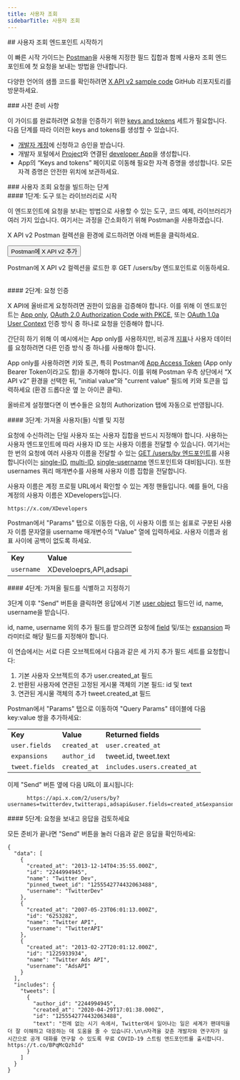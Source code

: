 ```yaml
---
title: 사용자 조회
sidebarTitle: 사용자 조회
---
```



<div id="getting-started-with-the-users-lookup-endpoints">
  ## 사용자 조회 엔드포인트 시작하기
</div>

이 빠른 시작 가이드는 [Postman](/ko/tutorials/postman-getting-started)을 사용해 지정한 필드 집합과 함께 사용자 조회 엔드포인트에 첫 요청을 보내는 방법을 안내합니다.

다양한 언어의 샘플 코드를 확인하려면 [X API v2 sample code](https://github.com/xdevplatform/Twitter-API-v2-sample-code) GitHub 리포지토리를 방문하세요.

<Note>
  ### 사전 준비 사항

  이 가이드를 완료하려면 요청을 인증하기 위한 [keys and tokens](/ko/resources/fundamentals/authentication) 세트가 필요합니다. 다음 단계를 따라 이러한 keys and tokens를 생성할 수 있습니다.

  - [개발자 계정](https://developer.x.com/en/apply-for-access)에 신청하고 승인을 받습니다.
  - 개발자 포털에서 [Project](/ko/resources/fundamentals/projects)와 연결된 [developer App](/ko/resources/fundamentals/developer-apps)을 생성합니다.
  - App의 “Keys and tokens” 페이지로 이동해 필요한 자격 증명을 생성합니다. 모든 자격 증명은 안전한 위치에 보관하세요.
</Note>

<div id="steps-to-build-a-users-lookup-request">
  ### 사용자 조회 요청을 빌드하는 단계
</div>

<div id="step-one-start-with-a-tool-or-library">
  #### 1단계: 도구 또는 라이브러리로 시작
</div>

이 엔드포인트에 요청을 보내는 방법으로 사용할 수 있는 도구, 코드 예제, 라이브러리가 여러 가지 있습니다. 여기서는 과정을 간소화하기 위해 Postman을 사용하겠습니다.

X API v2 Postman 컬렉션을 환경에 로드하려면 아래 버튼을 클릭하세요.

<Button href="https://app.getpostman.com/run-collection/9956214-784efcda-ed4c-4491-a4c0-a26470a67400">
  Postman에 X API v2 추가
</Button>

Postman에 X API v2 컬렉션을 로드한 후 GET /users/by 엔드포인트로 이동하세요.
 

<div id="step-two-authenticate-your-request">
  #### 2단계: 요청 인증
</div>

X API에 올바르게 요청하려면 권한이 있음을 검증해야 합니다. 이를 위해 이 엔드포인트는 [App only](/ko/resources/fundamentals/authentication#app-only-authentication-and-oauth-2-0-bearer-token), [OAuth 2.0 Authorization Code with PKCE](ko/resources/fundamentals/authentication#oauth-2-0-authorization-code-flow-with-pkce-2), 또는 [OAuth 1.0a User Context](/ko/resources/fundamentals/authentication) 인증 방식 중 하나로 요청을 인증해야 합니다.

간단히 하기 위해 이 예시에서는 App only를 사용하지만, 비공개 [지표](/ko/x-api/fundamentals/metrics)나 사용자 데이터를 요청하려면 다른 인증 방식 중 하나를 사용해야 합니다.

App only를 사용하려면 키와 토큰, 특히 Postman에 [App Access Token](/ko/resources/fundamentals/authentication#using-and-generating-an-app-only-bearer-token) (App only Bearer Token이라고도 함)을 추가해야 합니다. 이를 위해 Postman 우측 상단에서 “X API v2” 환경을 선택한 뒤, "initial value"와 "current value" 필드에 키와 토큰을 입력하세요 (환경 드롭다운 옆 눈 아이콘 클릭).

올바르게 설정했다면 이 변수들은 요청의 Authorization 탭에 자동으로 반영됩니다.
 

<div id="step-three-identify-and-specify-which-users-you-would-like-to-retrieve">
  #### 3단계: 가져올 사용자(들) 식별 및 지정
</div>

요청에 수신하려는 단일 사용자 또는 사용자 집합을 반드시 지정해야 합니다. 사용하는 사용자 엔드포인트에 따라 사용자 ID 또는 사용자 이름을 전달할 수 있습니다. 여기서는 한 번의 요청에 여러 사용자 이름을 전달할 수 있는 [GET /users/by 엔드포인트](/ko/x-api/users/user-lookup-by-usernames)를 사용합니다(이는 [single-ID](/ko/x-api/users/user-lookup-by-id), [multi-ID](/ko/x-api/users/user-lookup-by-ids), [single-username](/ko/x-api/users/user-lookup-by-username) 엔드포인트와 대비됩니다). 또한 usernames 쿼리 매개변수를 사용해 사용자 이름 집합을 전달합니다.

사용자 이름은 계정 프로필 URL에서 확인할 수 있는 계정 핸들입니다. 예를 들어, 다음 계정의 사용자 이름은 XDevelopers입니다.

`https://x.com/XDevelopers`

Postman에서 "Params" 탭으로 이동한 다음, 이 사용자 이름 또는 쉼표로 구분된 사용자 이름 문자열을 username 매개변수의 "Value" 열에 입력하세요. 사용자 이름과 쉼표 사이에 공백이 없도록 하세요.

|     |     |
| :--- | :--- |
| **Key** | **Value** |
| `username` | XDeveloeprs,API,adsapi |

<div id="step-four-identify-and-specify-which-fields-you-would-like-to-retrieve">
  #### 4단계: 가져올 필드를 식별하고 지정하기
</div>

3단계 이후 "Send" 버튼을 클릭하면 응답에서 기본 [user object](/ko/x-api/fundamentals/data-dictionary#user) 필드인 id, name, username을 받습니다.

id, name, username 외의 추가 필드를 받으려면 요청에 [field](/ko/x-api/fundamentals/fields) 및/또는 [expansion](/ko/x-api/fundamentals/expansions) 파라미터로 해당 필드를 지정해야 합니다.

이 연습에서는 서로 다른 오브젝트에서 다음과 같은 세 가지 추가 필드 세트를 요청합니다:

1. 기본 사용자 오브젝트의 추가 user.created\_at 필드
2. 반환된 사용자에 연관된 고정된 게시물 객체의 기본 필드: id 및 text
3. 연관된 게시물 객체의 추가 tweet.created\_at 필드
    

Postman에서 "Params" 탭으로 이동하여 "Query Params" 테이블에 다음 key:value 쌍을 추가하세요:

|     |     |     |
| :--- | :--- | :--- |
| **Key** | **Value** | **Returned fields** |
| `user.fields` | `created_at` | `user.created_at` |
| `expansions` | `author_id` | tweet.id, tweet.text |
| `tweet.fields` | `created_at` | `includes.users.created_at` |

이제 "Send" 버튼 옆에 다음 URL이 표시됩니다:

```
      https://api.x.com/2/users/by?usernames=twitterdev,twitterapi,adsapi&user.fields=created_at&expansions=pinned_tweet_id&tweet.fields=author_id,created_at
```

<div id="step-five-make-your-request-and-review-your-response">
  #### 5단계: 요청을 보내고 응답을 검토하세요
</div>

모든 준비가 끝나면 "Send" 버튼을 눌러 다음과 같은 응답을 확인하세요:

```
{
  "data": [
    {
      "created_at": "2013-12-14T04:35:55.000Z",
      "id": "2244994945",
      "name": "Twitter Dev",
      "pinned_tweet_id": "1255542774432063488",
      "username": "TwitterDev"
    },
    {
      "created_at": "2007-05-23T06:01:13.000Z",
      "id": "6253282",
      "name": "Twitter API",
      "username": "TwitterAPI"
    },
    {
      "created_at": "2013-02-27T20:01:12.000Z",
      "id": "1225933934",
      "name": "Twitter Ads API",
      "username": "AdsAPI"
    }
  ],
  "includes": {
    "tweets": [
      {
        "author_id": "2244994945",
        "created_at": "2020-04-29T17:01:38.000Z",
        "id": "1255542774432063488",
        "text": "전례 없는 시기 속에서, Twitter에서 일어나는 일은 세계가 팬데믹을 더 잘 이해하고 대응하는 데 도움을 줄 수 있습니다.\n\n자격을 갖춘 개발자와 연구자가 실시간으로 공개 대화를 연구할 수 있도록 무료 COVID-19 스트림 엔드포인트를 출시합니다. https://t.co/BPqMcQzhId"
      }
    ]
  }
}
```